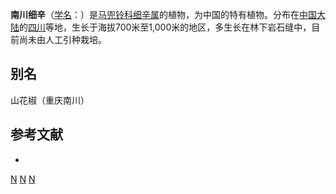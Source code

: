 {{Speciesbox 
| taxon = Asarum nanchuanense
| authority = [[杨春澍|C. S. Yang]] et [[邬家林|J. L. Wu]]
}}
'''南川细辛'''（[[学名|学名]]：{{lang|la|''Asarum nanchuanense''}}）是[[马兜铃科|马兜铃科]][[细辛属|细辛属]]的植物，为中国的特有植物。分布在[[中国大陆|中国大陆]]的[[四川|四川]]等地，生长于海拔700米至1,000米的地区，多生长在林下岩石缝中，目前尚未由人工引种栽培。

== 别名 ==
山花椒（重庆南川）

== 参考文献 ==
<div class="references-small">
* {{cite web| url =http://www.bioinfo.cn/db05/KmzwSpecies.php?action=view&id=1004| title =南川细辛| work =《中国高等植物数据库全库》| publisher =中国科学院微生物研究所| author =昆明植物研究所| accessdate =2009-02-22| deadurl =yes| archiveurl =https://web.archive.org/web/20160305005521/http://www.bioinfo.cn/db05/KmzwSpecies.php?action=view&id=1004| archivedate =2016-03-05}}
</div>
{{Taxonbar|from=Q10907719}}

[[Category:细辛属|N]]
[[Category:中國特有植物|N]]
[[Category:四川植物|N]]
{{植物小作品}}